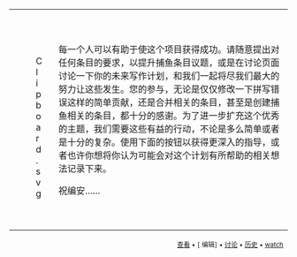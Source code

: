 {| style="background:transparent"
| style="vertical-align:top;" |
<div style="width:65px; vertical-align:top; padding-top:15px;">[[Image:Clipboard.svg|50px]]</div><br />
|

每一个人可以有助于使这个项目获得成功。请随意提出对任何条目的要求，以提升捕鱼条目议题，或是在讨论页面讨论一下你的未来写作计划，和我们一起将尽我们最大的努力让这些发生。您的参与，无论是仅仅修改一下拼写错误这样的简单贡献，还是合并相关的条目，甚至是创建捕鱼相关的条目，都十分的感谢。为了进一步扩充这个优秀的主题，我们需要这些有益的行动，不论是多么简单或者是十分的复杂。使用下面的按钮以获得更深入的指导，或者也许你想将你认为可能会对这个计划有所帮助的相关想法记录下来。

祝编安……
<!--''Each and everyone can contribute to making this project a success. Please feel free to state any article requests, raise fishing article issues, or talk about your future plans in general on our discussion pages, and together we will try our best to make these happen. Your participation, from your simplest contribution of just correcting typographical errors to major changes of merging relative articles or even creating related Fishing articles, is very much appreciated! We need these helpful deeds, no matter how simple or complex they are, in order  to further expand this excellent topic. Use the buttons below to have a deeper know-how, or if you want to put onto the record what you think might be helpful regarding this project.
''

''Happy contributing...!''
-->
|}

<div align="right" style="margin-right:8px"> <small>[[Wikipedia:WikiProject_Fishing/Proposals|查看]] •</small> <small class="editlink noprint plainlinksneverexpand">[{{SERVER}}{{localurl:Wikipedia:WikiProject_Fishing/Proposals|action=edit}} 编辑]</small> <small>• [[Wikipedia_talk:WikiProject_Fishing/Proposals|讨论]] • [http://en.wikipedia.org/w/index.php?title=Wikipedia:WikiProject_Fishing/Proposals&action=history 历史] • [http://en.wikipedia.org/w/index.php?title=Wikipedia:WikiProject_Fishing/Proposals&action=watch watch] </small></div>

[[Category:Fishing_portal|{{SUBPAGENAME}}]]